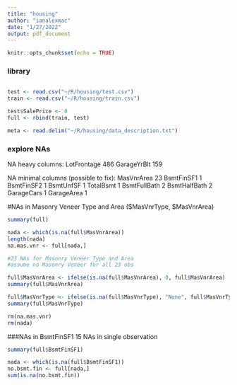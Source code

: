 ```yaml
---
title: "housing"
author: "ianalexmac"
date: "1/27/2022"
output: pdf_document
---
```


```r
knitr::opts_chunk$set(echo = TRUE)
```

### library
```r


```


```r
test <- read.csv("~/R/housing/test.csv")
train <- read.csv("~/R/housing/train.csv")

test$SalePrice <- 0
full <- rbind(train, test)

meta <- read.delim("~/R/housing/data_description.txt")


```


### explore NAs
NA heavy columns:
  LotFrontage   486
  GarageYrBlt   159
  
NA minimal columns (possible to fix):
  MasVnrArea    23
  BsmtFinSF1    1
  BsmtFinSF2    1
  BsmtUnfSF     1
  TotalBsmt     1
  BsmtFullBath  2
  BsmtHalfBath  2
  GarageCars    1
  GarageArea    1
  
  
#NAs in Masonry Veneer Type and Area ($MasVnrType, $MasVnrArea)
```r
summary(full)

nada <- which(is.na(full$MasVnrArea))
length(nada)
na.mas.vnr <- full[nada,]

#23 NAs for Masonry Veneer Type and Area
#assume no Masonry Veneer for all 23 obs

full$MasVnrArea <- ifelse(is.na(full$MasVnrArea), 0, full$MasVnrArea)
summary(full$MasVnrArea)

full$MasVnrType <- ifelse(is.na(full$MasVnrType), "None", full$MasVnrType)
summary(full$MasVnrType)

rm(na.mas.vnr)
rm(nada)

```


###NAs in BsmtFinSF1
15 NAs in single observation
```r
summary(full$BsmtFinSF1)

nada <- which(is.na(full$BsmtFinSF1))
no.bsmt.fin <- full[nada,]
sum(is.na(no.bsmt.fin))


```


